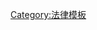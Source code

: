 {{sidebar
| name  = Contract law
| image = [[File:ContractLaw.jpg|180px]]
| title = [[契约|-{zh-cn:合同;zh-hk:合約;zh-mo:合同;zh-tw:契約}-]]
| above = [[英美法系]]系列部分

| titlestyle   = {{law sidebar style|title}}
| headingstyle = {{law sidebar style|heading}}
| abovestyle   = {{law sidebar style|above}}
| bodyclass    = hlist

| heading1 = [[契约|-{zh-cn:合同;zh-hk:合約;zh-mo:合同;zh-tw:契約}-]]订立
| content1 = 
*{{tsl|en|Offer and acceptance|要约与承诺}}
*{{tsl|en|Posting rule|邮政规则}}
*{{tsl|en|Mirror image rule|镜像规则}}
*{{tsl|en|Invitation to treat|要约邀请}}
*[[穩固要約]]
*[[对价|-{zh-cn:对价;zh-hk:代價;zh-mo:對價;zh-tw:對價;}-]]
*{{tsl|en|Implied-in-fact contract|事实的默示}}
*{{tsl|en|Collateral contract|从合同}}

| heading2 = 合同免责事由
| content2 = 
*[[行為能力]]
*[[胁迫行为]]
*[[不恰當的影響力]]
*{{tsl|en|Illusory promise|虚假允诺}}
*{{tsl|en|Statute of frauds|防止欺诈法}}
*“{{tsl|en|Non est factum|这不是他的契据}}”

| heading3 = -{zh-cn:合同;zh-hk:合約;zh-mo:合同;zh-tw:契約}-解释
| content3 = 
*{{tsl|en|Parol evidence rule|口头证据排除规则}}
*[[定型化契約|定型化-{zh-cn:合同;zh-hk:合約;zh-mo:合同;zh-tw:契約}-]]
*{{tsl|en|Integration clause|合并条款}}
*“[[不利解释原则]]”

| heading4 = 未履行的免责
| content4 = 
*{{tsl|en|Mistake (contract law)|错误 (合同法)|错误}}
*{{tsl|en|Misrepresentation|虚假陈述 (普通法)|虚假陈述}}
*{{tsl|en|Frustration of purpose|合同目的的落空原则|目的落空}}
*{{tsl|en|Impossibility|不可能性}}
*{{tsl|en|Impracticability|不可行性}}
*{{tsl|en|Illegal agreement|违法协议|违法}}
*{{tsl|en|Clean hands|净手|污手}}
*{{tsl|en|Unconscionability|显失公平}}
*{{tsl|en|Accord and satisfaction|和解和清偿}} 

| heading5 = 第三方权利
| content5 = 
*[[合同相对性]]
*{{tsl|en|Assignment (law)|转让 (法律)|转让}}
*{{tsl|en|Delegation (law)|委托 (法律)|委托}}
*{{tsl|en|Novation|债的变更}}
*{{tsl|en|Third-party beneficiary|第三方受益人}}

| heading6 = [[違約]]
| content6 = 
*{{tsl|en|Anticipatory repudiation|预期违约}}
*{{tsl|en|Cover (law)|购买替代物权}}
*{{tsl|en|Exclusion clause|免责条款}}
*{{tsl|en|Efficient breach|效益违约}}
*{{tsl|en|Deviation (law)|绕航 (法律)|绕航}}
*{{tsl|en|Fundamental breach|根本违反}}

| heading7 = [[法律救济|救济]]
| content7 = 
*[[特定履行]]
*[[違約金|约定违约金]]
*{{tsl|en|Penal damages|惩罚性违约金}}
*{{tsl|en|Rescission (contract law)|协议解除}}

| heading8 = {{tsl|en|Quasi-contract|准契约|准契约责任}}
| content8 = 
*[[禁止反言|-{zh-cn:禁止反言;zh-hk:不容反悔;}-]]
*“{{tsl|en|Quantum meruit|应得额}}”
*[[不當得利]]

| heading9 = 相关法律领域
| content9 = 
*{{tsl|en|Conflict of contract laws|法律冲突}}
*[[商法]]

| heading10 = 其他[[英美法系]]领域
| content10 = 
*[[侵权行为]]
*{{tsl|en|Property law|财产法}}
*[[遺囑]]、[[信託 (法律)|信託]]及{{tsl|en|estate (law)|地产 (法律)|地产}}
*[[刑法]]
*[[證據]]
}}<noinclude>
<!-- 没有链接 -->[[Category:法律模板]]
</noinclude>